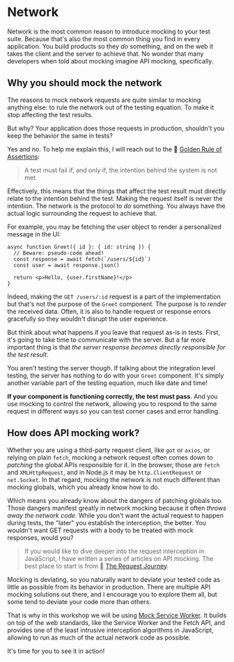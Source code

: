# Network

Network is the most common reason to introduce mocking to your test suite. Because that's also the most common thing you find in every application. You build products so they _do_ something, and on the web it takes the client and the server to achieve that. No wonder that many developers when told about mocking imagine API mocking, specifically.

## Why you should mock the network

The reasons to mock network requests are quite similar to mocking anything else: to rule the network out of the testing equation. To make it stop affecting the test results.

But why? Your application does those requests in production, shouldn't you keep the behavior the same in tests?

Yes and no. To help me explain this, I will reach out to the :scroll: [Golden Rule of Assertions](https://www.epicweb.dev/the-golden-rule-of-assertions):

> A test must fail if, and only if, the intention behind the system is not met.

Effectively, this means that the things that affect the test result must directly relate to the intention behind the test. Making the request itself is never the intention. The network is the protocol to _do_ something. You always have the actual logic surrounding the request to achieve that.

For example, you may be fetching the user object to render a personalized message in the UI:

```tsx
async function Greet({ id }: { id: string }) {
  // Beware: pseudo-code ahead!
  const response = await fetch(`/users/${id}`)
  const user = await response.json()

  return <p>Hello, {user.firstName}!</p>
}
```

Indeed, making the `GET /users/:id` request is a part of the implementation but that's not the purpose of the `Greet` component. The purpose is to _render_ the received data. Often, it is also to handle request or response errors gracefully so they wouldn't disrupt the user experience.

But think about what happens if you leave that request as-is in tests. First, it's going to take time to communicate with the server. But a far more important thing is that _the server response becomes directly responsible for the test result_.

You aren't testing the server though. If talking about the integration level testing, the server has nothing to do with your `Greet` component. It's simply another variable part of the testing equation, much like date and time!

**If your component is functioning correctly, the test must pass**. And you use mocking to control the network, allowing you to respond to the same request in different ways so you can test corner cases and error handling.

## How does API mocking work?

Whether you are using a third-party request client, like `got` or `axios`, or relying on plain `fetch`, mocking a network request often comes down to _patching_ the global APIs responsible for it. In the browser, those are `fetch` and `XMLHttpRequest`, and in Node.js it may be `http.ClientRequest` or `net.Socket`. In that regard, mocking the network is not much different than mocking globals, which you already know how to do.

Which means you already know about the dangers of patching globals too. Those dangers manifest greatly in network mocking because it often _throws away the network code_. While you don't want the actual request to happen during tests, the "later" you establish the interception, the better. You wouldn't want GET requests with a body to be treated with mock responses, would you?

> If you would like to dive deeper into the request interception in JavaScript, I have written a series of articles on API mocking. The best place to start is from :scroll: [The Request Journey](https://egghead.io/blog/understanding-api-mocking-the-http-request-journey).

Mocking is deviating, so you naturally want to deviate your tested code as little as possible from its behavior in production. There are multiple API mocking solutions out there, and I encourage you to explore them all, but some tend to deviate your code more than others.

That is why in this workshop we will be using [Mock Service Worker](https://mswjs.io/). It builds on top of the web standards, like the Service Worker and the Fetch API, and provides one of the least intrusive interception algorithms in JavaScript, allowing to run as much of the actual network code as possible.

It's time for you to see it in action!
